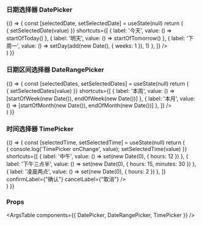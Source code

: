 
<Meta title="组件/日期时间选择 DateTime" component={DatePicker} />

### 日期选择器 DatePicker

<Canvas>
  <Story name="DatePicker">
    {() => {
      const [selectedDate, setSelectedDate] = useState(null)
      return (
        <div>
          <DatePicker
            placeholder={"请选择日期"}
            value={selectedDate}
            onChange={(value) => { setSelectedDate(value) }}
            shortcuts={[
              { label: '今天', value: () => startOfToday() },
              { label: '明天', value: () => startOfTomorrow() },
              { label: '下周一', value: () => setDay(add(new Date(), { weeks: 1 }), 1) },
            ]}
          />
        </div>
      )
    }}
  </Story>
</Canvas>

### 日期区间选择器 DateRangePicker

<Canvas>
  <Story name="DateRangePicker">
    {() => {
      const [selectedDates, setSelectedDates] = useState(null)
      return (
        <div>
          <DateRangePicker
            startPlaceholder={"请选择开始日期"}
            endPlaceholder={"请选择结束日期"}
            value={selectedDates}
            onChange={(value) => { setSelectedDates(value) }}
            shortcuts={[
              { label: '本周', value: () => [startOfWeek(new Date()), endOfWeek(new Date())] },
              { label: '本月', value: () => [startOfMonth(new Date()), endOfMonth(new Date())] },
            ]}
          />
        </div>
      )
    }}
  </Story>
</Canvas>

### 时间选择器 TimePicker

<Canvas>
  <Story name="TimePicker">
    {() => {
      const [selectedTime, setSelectedTime] = useState(null)
      return (
        <div>
          <TimePicker
            placeholder={"请选择时间"}
            value={selectedTime}
            onChange={(value) => { console.log('TimePicker onChange', value); setSelectedTime(value) }}
            shortcuts={[
              { label: '中午', value: () => set(new Date(0), { hours: 12 }) },
              { label: '下午三点半', value: () => set(new Date(0), { hours: 15, minutes: 30 }) },
              { label: '凌晨两点', value: () => set(new Date(0), { hours: 2 }) },
            ]}
            confirmLabel={"确认"}
            cancelLabel={"取消"}
          />
        </div>
      )
    }}
  </Story>
</Canvas>

### Props

<ArgsTable components={{ DatePicker, DateRangePicker, TimePicker }} />